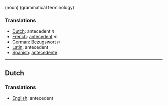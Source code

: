 (noun) (grammatical terminology)

===Translations===
*[[Dutch]]: antecedent ''n''
*[[French]]: [[antécédent]] ''m''
*[[German]]: [[Bezugswort]] ''n''
*[[Latin]]: antecedent
*[[Spanish]]: [[antecedente]]
----

==Dutch==

===Translations===
*[[English]]: antecedent